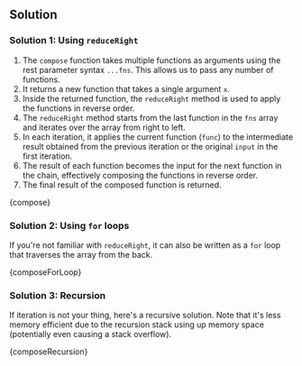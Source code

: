 

## Solution

### Solution 1: Using `reduceRight`

1. The `compose` function takes multiple functions as arguments using the rest parameter syntax `...fns`. This allows us to pass any number of functions.
1. It returns a new function that takes a single argument `x`.
1. Inside the returned function, the `reduceRight` method is used to apply the functions in reverse order.
1. The `reduceRight` method starts from the last function in the `fns` array and iterates over the array from right to left.
1. In each iteration, it applies the current function (`func`) to the intermediate result obtained from the previous iteration or the original `input` in the first iteration.
1. The result of each function becomes the input for the next function in the chain, effectively composing the functions in reverse order.
1. The final result of the composed function is returned.

<MDXCodeBlock>{compose}</MDXCodeBlock>

### Solution 2: Using `for` loops

If you're not familiar with `reduceRight`, it can also be written as a `for` loop that traverses the array from the back.

<MDXCodeBlock>{composeForLoop}</MDXCodeBlock>

### Solution 3: Recursion

If iteration is not your thing, here's a recursive solution. Note that it's less memory efficient due to the recursion stack using up memory space (potentially even causing a stack overflow).

<MDXCodeBlock>{composeRecursion}</MDXCodeBlock>
